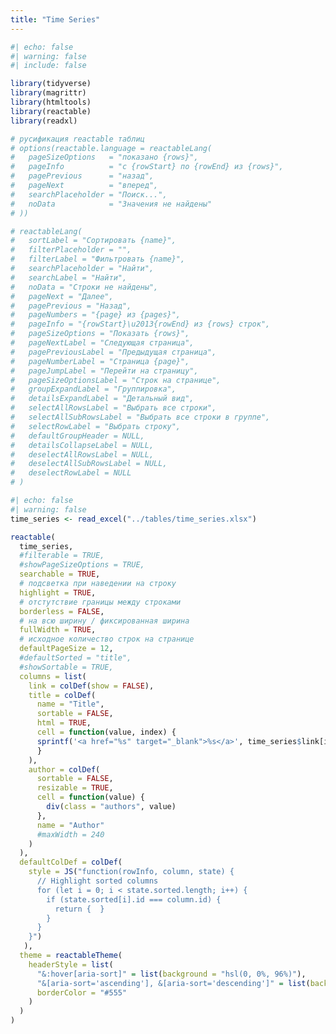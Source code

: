 ```yaml
---
title: "Time Series"
---
```


```r
#| echo: false
#| warning: false
#| include: false

library(tidyverse)
library(magrittr)
library(htmltools)
library(reactable)
library(readxl)

# русификация reactable таблиц
# options(reactable.language = reactableLang(
#   pageSizeOptions   = "показано {rows}",
#   pageInfo          = "с {rowStart} по {rowEnd} из {rows}",
#   pagePrevious      = "назад",
#   pageNext          = "вперед",
#   searchPlaceholder = "Поиск...",
#   noData            = "Значения не найдены"
# ))

# reactableLang(
#   sortLabel = "Сортировать {name}",
#   filterPlaceholder = "",
#   filterLabel = "Фильтровать {name}",
#   searchPlaceholder = "Найти",
#   searchLabel = "Найти",
#   noData = "Строки не найдены",
#   pageNext = "Далее",
#   pagePrevious = "Назад",
#   pageNumbers = "{page} из {pages}",
#   pageInfo = "{rowStart}\u2013{rowEnd} из {rows} строк",
#   pageSizeOptions = "Показать {rows}",
#   pageNextLabel = "Следующая страница",
#   pagePreviousLabel = "Предыдущая страница",
#   pageNumberLabel = "Страница {page}",
#   pageJumpLabel = "Перейти на страницу",
#   pageSizeOptionsLabel = "Строк на странице",
#   groupExpandLabel = "Группировка",
#   detailsExpandLabel = "Детальный вид",
#   selectAllRowsLabel = "Выбрать все строки",
#   selectAllSubRowsLabel = "Выбрать все строки в группе",
#   selectRowLabel = "Выбрать строку",
#   defaultGroupHeader = NULL,
#   detailsCollapseLabel = NULL,
#   deselectAllRowsLabel = NULL,
#   deselectAllSubRowsLabel = NULL,
#   deselectRowLabel = NULL
# )
```

::: {.column-page-inset-right}

```r
#| echo: false
#| warning: false
time_series <- read_excel("../tables/time_series.xlsx")

reactable(
  time_series, 
  #filterable = TRUE,
  #showPageSizeOptions = TRUE, 
  searchable = TRUE,
  # подсветка при наведении на строку
  highlight = TRUE,
  # отстутствие границы между строками
  borderless = FALSE,
  # на всю ширину / фиксированная ширина
  fullWidth = TRUE,
  # исходное количество строк на странице
  defaultPageSize = 12,
  #defaultSorted = "title",
  #showSortable = TRUE,
  columns = list( 
    link = colDef(show = FALSE),
    title = colDef(
      name = "Title",
      sortable = FALSE,
      html = TRUE, 
      cell = function(value, index) {
      sprintf('<a href="%s" target="_blank">%s</a>', time_series$link[index], value)
      }
    ),
    author = colDef(
      sortable = FALSE,
      resizable = TRUE,
      cell = function(value) {
        div(class = "authors", value)
      },
      name = "Author"
      #maxWidth = 240
    )
  ),
  defaultColDef = colDef(
    style = JS("function(rowInfo, column, state) {
      // Highlight sorted columns
      for (let i = 0; i < state.sorted.length; i++) {
        if (state.sorted[i].id === column.id) {
          return {  }
        }
      }
    }")
   ),
  theme = reactableTheme(
    headerStyle = list(
      "&:hover[aria-sort]" = list(background = "hsl(0, 0%, 96%)"),
      "&[aria-sort='ascending'], &[aria-sort='descending']" = list(background = "hsl(0, 0%, 96%)"),
      borderColor = "#555"
    )
  )
)
```

:::
